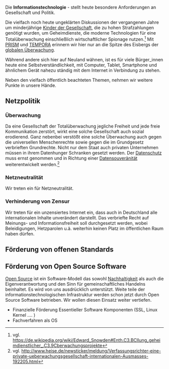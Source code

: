 Die '''Informationstechnologie''' - stellt heute besondere Anforderungen an Gesellschaft und Politik. 

Die vielfach noch heute ungeklärten Diskussionen der vergangenen Jahre um minderjährige [[Kinder der Gesellschaft]], die zu hohen Strafzahlungen genötigt wurden, um Geheimdienste, die moderne Technologien für eine Totalüberwachung einschließlich wirtschaftlicher Spionage nutzen.<ref>vgl. https://de.wikipedia.org/wiki/Edward_Snowden#Enth.C3.BCllung_geheimdienstlicher_.C3.9Cberwachungsprojekte</ref> Mit [https://de.wikipedia.org/wiki/PRISM PRISM] und [https://de.wikipedia.org/wiki/Tempora TEMPORA] erinnern wir hier nur an die Spitze des Eisbergs der [https://de.wikipedia.org/wiki/Globale_%C3%9Cberwachungs-_und_Spionageaff%C3%A4re globalen Überwachung].

Während andere sich hier auf Neuland wähnen, ist es für viele Bürger_innen heute eine Selbstverständlichkeit, mit Computer, Tablet, Smartphone und ähnlichem Gerät nahezu ständig mit dem Internet in Verbindung zu stehen.

Neben den vielfach öffentlich beachteten Themen, nehmen wir weitere Punkte in unsere Hände.

== Netzpolitik ==
=== Überwachung ===
Da eine Gesellschaft der Totalüberwachung jegliche Freiheit und jede freie Kommunikation zerstört, wirkt eine solche Gesellschaft auch sozial erodierend. Ganz nebenbei verstößt eine solche Überwachung auch gegen die universellen Menschenrechte sowie gegen die im Grundgesetz verbrieften Grundrechte. 
Nicht nur dem Staat auch privaten Unternehmen müssen in ihrem Datenhunger Schranken gesetzt werden. Der [[Datenschutz]] muss ernst genommen und in Richtung einer [[Datensouveränität]] weiterentwickelt werden.<ref>vgl. http://www.heise.de/newsticker/meldung/Verfassungsrichter-eine-private-ueberwachungsgesellschaft-internationalen-Ausmasses-192205.html</ref>

=== Netzneutralität ===
Wir treten ein für Netzneutralität.

=== Verhinderung von Zensur ===
Wir treten für ein unzensiertes Internet ein, dass auch in Deutschland alle internationalen Inhalte unverändert darstellt. Das verbriefte Recht auf Meinungs- und Informationsfreiheit soll durchgesetzt werden, wobei Beleidigungen, Hetzparolen u.ä. weiterhin keinen Platz im öffentlichen Raum haben dürfen. 

== Förderung von offenen Standards ==

== Förderung von Open Source Software ==

[https://de.wikipedia.org/wiki/Open_Source Open Source] ist ein Software-Modell das sowohl [[Nachhaltigkeit]] als auch die Eigenverantwortung und den Sinn für gemeinschaftliches Handelns beinhaltet. Es wird von uns ausdrücklich unterstützt. Weite teile der informationstechnologischen Infrastruktur werden schon jetzt durch Open Source Software betrieben. Wir wollen diesen Einsatz weiter vertiefen.

* Finanzielle Förderung Essentieller Software Komponenten (SSL, Linux Kernel .... )
* Fachverfahren als OS